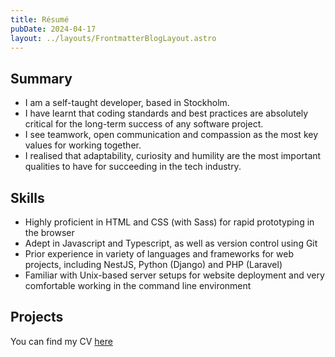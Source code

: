 ```yaml
---
title: Résumé
pubDate: 2024-04-17
layout: ../layouts/FrontmatterBlogLayout.astro
---
```



## Summary

- I am a self-taught developer, based in Stockholm.
- I have learnt that coding standards and best practices are absolutely critical for the long-term success of any software project.
- I see teamwork, open communication and compassion as the most key values for working together.
- I realised that adaptability, curiosity and humility are the most important qualities to have for succeeding in the tech industry.

## Skills

- Highly proficient in HTML and CSS (with Sass) for rapid prototyping in the browser
- Adept in Javascript and Typescript, as well as version control using Git
- Prior experience in variety of languages and frameworks for web projects, including NestJS, Python (Django) and PHP (Laravel)
- Familiar with Unix-based server setups for website deployment and very comfortable working in the command line environment

## Projects

You can find my CV [here](/cv-sv.pdf)

<ResumeFeaturedProjects />
